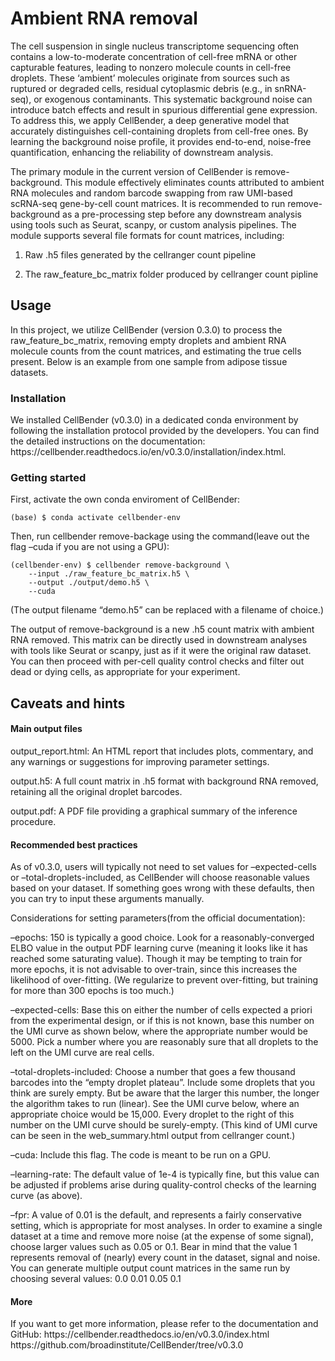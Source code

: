 # Ambient RNA removal 
The cell suspension in single nucleus transcriptome sequencing often contains a low-to-moderate concentration of cell-free mRNA or other capturable features, leading to nonzero molecule counts in cell-free droplets. These 'ambient' molecules originate from sources such as ruptured or degraded cells, residual cytoplasmic debris (e.g., in snRNA-seq), or exogenous contaminants. This systematic background noise can introduce batch effects and result in spurious differential gene expression. To address this, we apply CellBender, a deep generative model that accurately distinguishes cell-containing droplets from cell-free ones. By learning the background noise profile, it provides end-to-end, noise-free quantification, enhancing the reliability of downstream analysis.

The primary module in the current version of CellBender is remove-background. This module effectively eliminates counts attributed to ambient RNA molecules and random barcode swapping from raw UMI-based scRNA-seq gene-by-cell count matrices. It is recommended to run remove-background as a pre-processing step before any downstream analysis using tools such as Seurat, scanpy, or custom analysis pipelines. The module supports several file formats for count matrices, including:

1. Raw .h5 files generated by the cellranger count pipeline

2. The raw_feature_bc_matrix folder produced by cellranger count pipline



## Usage
In this project, we utilize CellBender (version 0.3.0) to process the raw_feature_bc_matrix, removing empty droplets and ambient RNA molecule counts from the count matrices, and estimating the true cells present. Below is an example from one sample from adipose tissue datasets.

### Installation
We installed CellBender (v0.3.0) in a dedicated conda environment by following the installation protocol provided by the developers. You can find the detailed instructions on the documentation: https://cellbender.readthedocs.io/en/v0.3.0/installation/index.html.

### Getting started
First, activate the own conda enviroment of CellBender:
```shell
(base) $ conda activate cellbender-env
```


Then, run cellbender remove-backage using the command(leave out the flag --cuda if you are not using a GPU):
```shell
(cellbender-env) $ cellbender remove-background \
    --input ./raw_feature_bc_matrix.h5 \
    --output ./output/demo.h5 \
    --cuda 
```
(The output filename “demo.h5” can be replaced with a filename of choice.)

The output of remove-background is a new .h5 count matrix with ambient RNA removed. This matrix can be directly used in downstream analyses with tools like Seurat or scanpy, just as if it were the original raw dataset. You can then proceed with per-cell quality control checks and filter out dead or dying cells, as appropriate for your experiment.


## Caveats and hints
#### Main output files
output_report.html: An HTML report that includes plots, commentary, and any warnings or suggestions for improving parameter settings.

output.h5: A full count matrix in .h5 format with background RNA removed, retaining all the original droplet barcodes.

output.pdf: A PDF file providing a graphical summary of the inference procedure.

#### Recommended best practices
As of v0.3.0, users will typically not need to set values for --expected-cells or --total-droplets-included, as CellBender will choose reasonable values based on your dataset. If something goes wrong with these defaults, then you can try to input these arguments manually.

Considerations for setting parameters(from the official documentation):

--epochs: 150 is typically a good choice. Look for a reasonably-converged ELBO value in the output PDF learning curve (meaning it looks like it has reached some saturating value). Though it may be tempting to train for more epochs, it is not advisable to over-train, since this increases the likelihood of over-fitting. (We regularize to prevent over-fitting, but training for more than 300 epochs is too much.)

--expected-cells: Base this on either the number of cells expected a priori from the experimental design, or if this is not known, base this number on the UMI curve as shown below, where the appropriate number would be 5000. Pick a number where you are reasonably sure that all droplets to the left on the UMI curve are real cells.

--total-droplets-included: Choose a number that goes a few thousand barcodes into the “empty droplet plateau”. Include some droplets that you think are surely empty. But be aware that the larger this number, the longer the algorithm takes to run (linear). See the UMI curve below, where an appropriate choice would be 15,000. Every droplet to the right of this number on the UMI curve should be surely-empty. (This kind of UMI curve can be seen in the web_summary.html output from cellranger count.)

--cuda: Include this flag. The code is meant to be run on a GPU.

--learning-rate: The default value of 1e-4 is typically fine, but this value can be adjusted if problems arise during quality-control checks of the learning curve (as above).

--fpr: A value of 0.01 is the default, and represents a fairly conservative setting, which is appropriate for most analyses. In order to examine a single dataset at a time and remove more noise (at the expense of some signal), choose larger values such as 0.05 or 0.1. Bear in mind that the value 1 represents removal of (nearly) every count in the dataset, signal and noise. You can generate multiple output count matrices in the same run by choosing several values: 0.0 0.01 0.05 0.1

#### More 
If you want to get more information, please refer to the documentation and GitHub:
https://cellbender.readthedocs.io/en/v0.3.0/index.html
https://github.com/broadinstitute/CellBender/tree/v0.3.0
